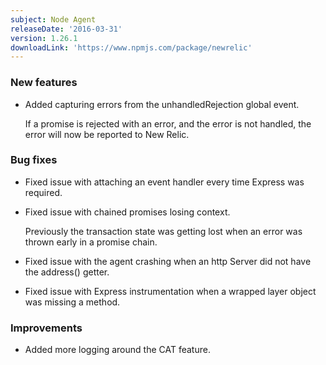 ```yaml
---
subject: Node Agent
releaseDate: '2016-03-31'
version: 1.26.1
downloadLink: 'https://www.npmjs.com/package/newrelic'
---
```


### New features

* Added capturing errors from the unhandledRejection global event.

  If a promise is rejected with an error, and the error is not handled, the error will now be reported to New Relic.

### Bug fixes

* Fixed issue with attaching an event handler every time Express was required.
* Fixed issue with chained promises losing context.

  Previously the transaction state was getting lost when an error was thrown early in a promise chain.
* Fixed issue with the agent crashing when an http Server did not have the address() getter.
* Fixed issue with Express instrumentation when a wrapped layer object was missing a method.

### Improvements

* Added more logging around the CAT feature.
